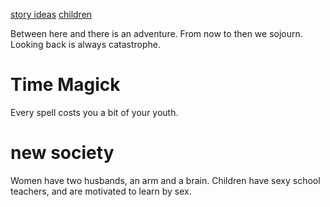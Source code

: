 [[story ideas]]
[[children]]

Between here and there is an adventure. From now to then we sojourn.
Looking back is always catastrophe.

= Time Magick =

Every spell costs you a bit of your youth. 

= new society =

Women have two husbands, an arm and a brain.
Children have sexy school teachers, and are motivated to learn by sex.
